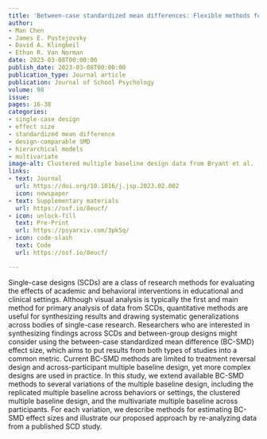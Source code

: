 ```yaml
---
title: 'Between-case standardized mean differences: Flexible methods for single-case designs'
author:
- Man Chen
- James E. Pustejovsky
- David A. Klingbeil
- Ethan R. Van Norman
date: 2023-03-08T00:00:00
publish_date: 2023-03-08T00:00:00
publication_type: Journal article
publication: Journal of School Psychology
volume: 98
issue: 
pages: 16-38
categories:
- single-case design
- effect size
- standardized mean difference
- design-comparable SMD
- hierarchical models
- multivariate
image-alt: Clustered multiple baseline design data from Bryant et al. (2018)
links:
- text: Journal
  url: https://doi.org/10.1016/j.jsp.2023.02.002
  icon: newspaper
- text: Supplementary materials
  url: https://osf.io/8eucf/
- icon: unlock-fill
  text: Pre-Print
  url: https://psyarxiv.com/3pk5q/
- icon: code-slash
  text: Code
  url: https://osf.io/8eucf/

---
```



Single-case designs (SCDs) are a class of research methods for evaluating the effects of academic and behavioral interventions in educational and clinical settings. Although visual analysis is typically the first and main method for primary analysis of data from SCDs, quantitative methods are useful for synthesizing results and drawing systematic generalizations across bodies of single-case research. Researchers who are interested in synthesizing findings across SCDs and between-group designs might consider using the between-case standardized mean difference (BC-SMD) effect size, which aims to put results from both types of studies into a common metric. Current BC-SMD methods are limited to treatment reversal design and across-participant multiple baseline design, yet more complex designs are used in practice. In this study, we extend available BC-SMD methods to several variations of the multiple baseline design, including the replicated multiple baseline across behaviors or settings, the clustered multiple baseline design, and the multivariate multiple baseline across participants. For each variation, we describe methods for estimating BC-SMD effect sizes and illustrate our proposed approach by re-analyzing data from a published SCD study.

